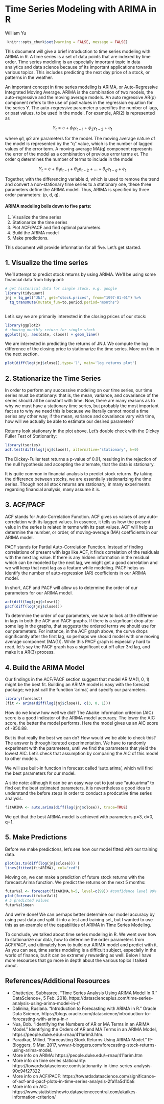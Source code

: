 # Time Series Modeling with ARIMA in R

William Yu
```r
 knitr::opts_chunk$set(warning = FALSE, message = FALSE)
```

This document will give a brief introduction to time series modeling with ARIMA in R. A time series is a set of data points that are indexed by time order. Time series modeling is an especially important topic in data analytics and data science because of its important applications towards various topics. This includes predicting the next day price of a stock, or patterns in the weather. 

An important concept in time series modeling is ARIMA, or Auto-Regressive Integrated Moving Average. ARIMA is the combination of two models, the auto-regressive and the moving average models. 
An auto regressive AR(p) component refers to the use of past values in the regression equation for the series Y. The auto-regressive parameter p specifies the number of lags, or past values, to be used in the model. For example, AR(2) is represented as

$$Y_t = c + \phi_1y_{t-1} + \phi_2 y_{t-2}+ e_t$$

where φ1, φ2 are parameters for the model. The moving average nature of the model is represented by the “q” value, which is the number of lagged values of the error term. A moving average MA(q) component represents the error of the model as a combination of previous error terms et. The order q determines the number of terms to include in the model

$$Y_t = c + \theta_1 e_{t-1} + \theta_2 e_{t-2} +...+ \theta_q e_{t-q}+ e_t$$

Together, with the differencing variable d, which is used to remove the trend and convert a non-stationary time series to a stationary one, these three parameters define the ARIMA model. Thus, ARIMA is specified by three order parameters: (p, d, q). 

#### ARIMA modeling boils down to five parts: {.unnumbered}
1. Visualize the time series 
2. Stationarize the time series 
3. Plot ACF/PACF and find optimal parameters 
4. Build the ARIMA model 
5. Make predictions. 

This document will provide information for all five. Let's get started. 

## 1. Visualize the time series

We'll attempt to predict stock returns by using ARIMA. We'll be using some financial data from tidyquant:
```r
# get historical data for single stock. e.g. google
library(tidyquant)
jnj = tq_get("JNJ", get="stock.prices", from="1997-01-01") %>%
  tq_transmute(mutate_fun=to.period,period="months")
  
```


Let's say we are primarily interested in the closing prices of our stock:
```r
library(ggplot2)
# showing monthly return for single stock
ggplot(jnj, aes(date, close)) + geom_line()

```

We are interested in predicting the returns of JNJ. We compute the log difference of the closing price to stationarize the time series. More on this in the next section.
```r
plot(diff(log(jnj$close)),type='l', main='log returns plot')
```

## 2. Stationarize the Time Series

In order to perform any successive modeling on our time series, our time series must be stationary: that is, the mean, variance, and covariance of the series should all be constant with time. Now, there are many reasons as to why we must have a stationary time series, but probably the most important fact as to why we need this is because we literally cannot model a time series any other way; if the mean, variance and covariance vary with time, how will we actually be able to estimate our desired parameter? 

Returns look stationary in the plot above. Let's double check with the Dickey Fuller Test of Stationarity:
```r
library(tseries)
adf.test(diff(log(jnj$close)), alternative="stationary", k=0)
```

The Dickey-Fuller test returns a p-value of 0.01, resulting in the rejection of the null hypothesis and accepting the alternate, that the data is stationary.

It is quite common in financial analysis to predict stock returns. By taking the difference between stocks, we are essentially stationarizing the time series. Though not all stock returns are  stationary, in many experiments regarding financial analysis, many assume it is.

## 3. ACF/PACF

ACF stands for Auto-Correlation Function. ACF gives us values of any auto-correlation with its lagged values. In essence, it tells us how the present value in the series is related in terms with its past values. ACF will help us determine the number, or order, of moving-average (MA) coefficients in our ARIMA model.

PACF stands for Partial Auto-Correlation Function. Instead of finding correlations of present with lags like ACF, it finds correlation of the residuals with the next lag value. If there is any hidden information in the residual which can be modeled by the next lag, we might get a good correlation and we will keep that next lag as a feature while modeling. PACF helps us identify the number of auto-regression (AR) coefficients in our ARIMA model.

In short, ACF and PACF will allow us to determine the order of our parameters for our ARIMA model.
```r
acf(diff(log(jnj$close)))
pacf(diff(log(jnj$close)))
```

To determine the order of our parameters, we have to look at the difference in lags in both the ACF and PACF graphs. If there is a signficant drop after some lag in the graphs, that suggests the ordered terms we should use for our parameters. For instance, in the ACF graph above, the curve drops significantly after the first lag, so perhaps we should model with one moving average component (MA(1)). While this PACF graph is especially hard to read, let's say the PACF graph has a significant cut off after 3rd lag, and make it a AR(3) process.

## 4. Build the ARIMA Model

Our findings in the ACF/PACF section suggest that model ARIMA(1, 0, 1) might be the best fit. Building an ARIMA model is easy with the forecast package; we just call the function 'arima', and specify our parameters.
```r
library(forecast)
(fit <- arima(diff(log(jnj$close)), c(3, 0, 1)))
```

How do we know how well we did? The Akaike information criterion (AIC) score is a good indicator of the ARIMA model accuracy. The lower the AIC score, the better the model performs. Here the model gives us an AIC score of -850.88.

But is that really the best we can do? How would we be able to check this? The answer is through iterated experimentation. We have to randomly experiment with the parameters, until we find the parameters that yield the lowest AIC. Let's check that assumption by comparing the AIC of this model to other models.   

We will use built-in function in forecast called 'auto.arima', which will find the best parameters for our model.

A side note: although it can be an easy way out to just use "auto.arima" to find out the best estimated parameters, it is nevertheless a good idea to understand the before steps in order to conduct a prodcutive time series analysis.
```r
fitARIMA <- auto.arima(diff(log(jnj$close)), trace=TRUE)
```

We get that the best ARIMA model is achieved with parameters p=3, d=0, q=1. 

## 5. Make Predictions

Before we make predictions, let's see how our model fitted with our training data.
```r
plot(as.ts(diff(log(jnj$close))) )
lines(fitted(fitARIMA), col="red")
```

Moving on, we can make a prediction of future stock returns with the forecast.Arima function. We predict the returns on the next 5 months:
```r
futurVal <- forecast(fitARIMA,h=5, level=c(99)) #confidence level 99%
plot(forecast(futurVal))
# 5 predicted values
futurVal$mean
```

And we're done! We can perhaps better determine our model accuracy by using past data and split it into a test and training set, but I wanted to use this as an example of the capabilities of ARIMA in Time Series Modeling. 

To conclude, we talked about time series modeling in R. We went over how to stationarize our data, how to determine the order parameters from ACF/PACF, and ultimately how to build our ARIMA model and predict with it. As you can see, time series modeling is a difficult subject, especially in the world of finance, but it can be extremely rewarding as well. Below I have more resources that go more in depth about the various topics I talked about. 

## References/Additional Resources 

* Chatterjee, Subhasree. “Time Series Analysis Using ARIMA Model In R.” DataScience+, 5 Feb. 2018, https://datascienceplus.com/time-series-analysis-using-arima-model-in-r/
* Dalinina, Ruslana. “Introduction to Forecasting with ARIMA in R.” Oracle Data Science, https://blogs.oracle.com/datascience/introduction-to-forecasting-with-arima-in-r 
* Nua, Bob. “Identifying the Numbers of AR or MA Terms in an ARIMA Model.” Identifying the Orders of AR and MA Terms in an ARIMA Model, https://people.duke.edu/~rnau/411arim3.htm.
* Paradkar, Milind. “Forecasting Stock Returns Using ARIMA Model.” R-Bloggers, 9 Mar. 2017, www.r-bloggers.com/forecasting-stock-returns-using-arima-model.
* More info on ARIMA: https://people.duke.edu/~rnau/411arim.htm
* More info on time series stationarity: https://towardsdatascience.com/stationarity-in-time-series-analysis-90c94f27322
* More info on ACF/PACF: https://towardsdatascience.com/significance-of-acf-and-pacf-plots-in-time-series-analysis-2fa11a5d10a8
* More info on AIC: https://www.statisticshowto.datasciencecentral.com/akaikes-information-criterion/

